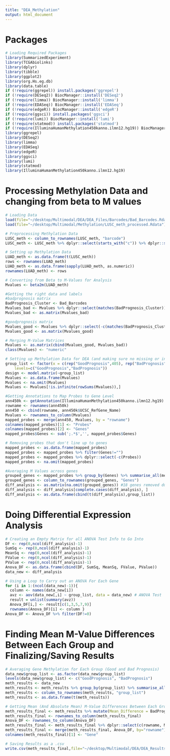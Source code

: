 ```yaml
---
title: "DEA_Methylation"
output: html_document
---
```


# Packages

```r
# Loading Required Packages
library(SummarizedExperiment)
library(TCGAbiolinks)
library(dplyr)
library(tibble)
library(ggplot2)
library(org.Hs.eg.db)
library(data.table)
if (!require(ggrepel)) install.packages('ggrepel')
if (!require(DESeq2)) BiocManager::install('DESeq2')
if (!require(limma)) BiocManager::install('limma')
if (!require(EDASeq)) BiocManager::install('EDASeq')
if (!require(edgeR)) BiocManager::install('edgeR')
if (!require(ggsci)) install.packages('ggsci')
if (!require(lumi)) BiocManager::install('lumi')
if (!require(statmod)) install.packages('statmod')
if (!require(IlluminaHumanMethylation450kanno.ilmn12.hg19)) BiocManager::install('IlluminaHumanMethylation450kanno.ilmn12.hg19')
library(ggrepel)
library(DESeq2)
library(limma)
library(EDASeq)
library(edgeR)
library(ggsci)
library(lumi)
library(statmod)
library(IlluminaHumanMethylation450kanno.ilmn12.hg19)
```

# Processing Methylation Data and changing from beta to M values

```r
# Loading Data
load(file="~/desktop/Multimodal/DEA/DEA_Files/Barcodes/Bad_Barcodes.Rdata")
load(file="~/desktop/Multimodal/Methylation/LUSC_meth_processed.Rdata") # Methylation Data

# Preprocessing Methylation Data
LUSC_meth <- column_to_rownames(LUSC_meth, "barcode")
LUSC_meth <- LUSC_meth %>% dplyr::select(starts_with("c")) %>% dplyr::select(-c(censor_time1))

# Setting up Methylation Data
LUAD_meth <- as.data.frame(t(LUSC_meth))
rows <- rownames(LUAD_meth)
LUAD_meth <- as.data.frame(sapply(LUAD_meth, as.numeric))
rownames(LUAD_meth) <- rows

# Converting from Beta to M-Values for Analysis
Mvalues <- beta2m(LUAD_meth)

#Getting the right data and labels
#badprognosis matrix
BadPrognosis_Cluster <- Bad_Barcodes
Mvalues_bad <- Mvalues %>% dplyr::select(matches(BadPrognosis_Cluster))
Mvalues_bad <- as.matrix(Mvalues_bad)

#goodprognosis matrix
Mvalues_good <- Mvalues %>% dplyr::select(-c(matches(BadPrognosis_Cluster)))
Mvalues_good <- as.matrix(Mvalues_good)

# Merging M-Value Matrices
Mvalues <- as.matrix(cbind(Mvalues_good, Mvalues_bad))
class(Mvalues) <- "numeric"

# Setting up Methylation Data for DEA (and making sure no missing or infinite values)
group_list <- factor(x = c(rep("GoodPrognosis",405), rep("BadPrognosis",327)),
    levels=c("GoodPrognosis","BadPrognosis"))
design <- model.matrix(~group_list)
Mvalues <- as.data.frame(Mvalues)
Mvalues <- na.omit(Mvalues)
Mvalues <- Mvalues[!is.infinite(rowSums(Mvalues)),]

#Getting Annotations to Map Probes to Gene Level
ann450k <- getAnnotation(IlluminaHumanMethylation450kanno.ilmn12.hg19)
rowname <- rownames(ann450k)
ann450 <- cbind(rowname, ann450k$UCSC_RefGene_Name)
Mvalues <- rownames_to_column(Mvalues)
mapped_probes <- merge(ann450, Mvalues, by = "rowname")
colnames(mapped_probes)[1] <- "Probes"
colnames(mapped_probes)[2] <- "Genes"
mapped_probes$Genes <- sub(';.*$','', mapped_probes$Genes)

# Removing probes that don't line up to genes
mapped_probes <- as.data.frame(mapped_probes)
mapped_probes <- mapped_probes %>% filter(Genes!="")
mapped_probes <- mapped_probes %>% dplyr::select(-c(Probes))
mapped_probes <- na.omit(mapped_probes)

#Averaging M Values across genes
grouped_genes <- mapped_probes %>% group_by(Genes) %>% summarise_all(mean)
grouped_genes <- column_to_rownames(grouped_genes, "Genes")
diff_analysis <- as.matrix(na.omit(grouped_genes)) #18 genes removed due to missing values
diff_analysis <- diff_analysis[complete.cases(diff_analysis), ]
diff_analysis <- as.data.frame(cbind(t(diff_analysis),group_list))
```

# Doing Differential Expression Analysis

```r
# Creating an Empty Matrix for all ANOVA Test Info to Go Into
DF <- rep(0,ncol(diff_analysis)-1)
SumSq <- rep(0,ncol(diff_analysis)-1)
MeanSq <- rep(0,ncol(diff_analysis)-1)
FValue <- rep(0,ncol(diff_analysis)-1)
PValue <- rep(0,ncol(diff_analysis)-1)
Anova_DF <- as.data.frame(cbind(DF, SumSq, MeanSq, FValue, PValue))
data_new <- diff_analysis

# Using a Loop to Carry out an ANOVA For Each Gene
for (i in 1:(ncol(data_new)-1)){
  column <- names(data_new[i])
  avz <- aov(data_new[,i] ~ group_list, data = data_new) # ANOVA Test
  result = unlist(summary(avz))
  Anova_DF[i,] <- result[c(1,3,5,7,9)]
  rownames(Anova_DF)[i] <- column }
Anova_DF <- Anova_DF %>% filter(DF!=0)
```

# Finding Mean M-Value Differences Between Each Group and Finalizing/Saving Results

```r
# Averaging Gene Methylation for Each Group (Good and Bad Prognosis)
data_new$group_list <- as.factor(data_new$group_list)
levels(data_new$group_list) <- c("GoodPrognosis", "BadPrognosis")
meth_results <- data_new
meth_results <- meth_results %>% group_by(group_list) %>% summarise_all(mean)
meth_results <- column_to_rownames(meth_results, "group_list")
meth_results <- as.data.frame(t(meth_results))

# Getting Mean (And Absolute Mean) M-Value Differences Between Each Group
meth_results_final <- meth_results %>% mutate(Mean_Difference = BadPrognosis-GoodPrognosis, abs_difference = abs(BadPrognosis-GoodPrognosis))
meth_results_final <- rownames_to_column(meth_results_final)
Anova_DF <- rownames_to_column(Anova_DF)
meth_results_final <- meth_results_final %>% dplyr::select(c(rowname, Mean_Difference))
meth_results_final <- merge(meth_results_final, Anova_DF, by="rowname")
colnames(meth_results_final)[1] <- "Gene"

# Saving Results as a .csv
write.csv(meth_results_final,file="~/desktop/Multimodal/DEA/DEA_Results/Methylation_Results.csv")
```

